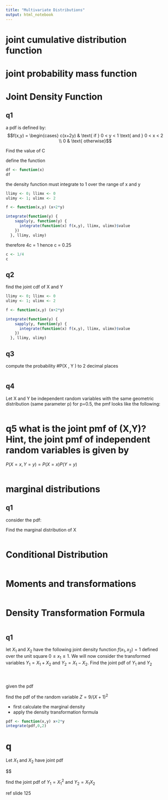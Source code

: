 ```yaml
---
title: "Multivariate Distributions"
output: html_notebook
---
```


# joint cumulative distribution function

# joint probability mass function

# Joint Density Function

## q1
a pdf is defined by:
$$f(x,y) = \begin{cases}
c(x+2y) & \text{ if } 0 < y < 1 \text{ and } 0 < x < 2 \\
0 & \text{ otherwise}$$

Find the value of C

define the function
```r
df <- function(x)
df
```

the density function must integrate to 1 over the range of x and y
```r
llimy <- 0; llimx <- 0
ulimy <- 1; ulimx <- 2

f <- function(x,y) (x+2*y)

integrate(function(y) {
    sapply(y, function(y) {
      integrate(function(x) f(x,y), llimx, ulimx)$value
    })
  }, llimy, ulimy)
```
therefore 4c = 1
hence c = 0.25


```r
c <- 1/4
c
```

## q2
find the joint cdf of X and Y
```r
llimy <- 0; llimx <- 0
ulimy <- 1; ulimx <- 2

f <- function(x,y) (x+2*y)

integrate(function(y) {
    sapply(y, function(y) {
      integrate(function(x) f(x,y), llimx, ulimx)$value
    })
  }, llimy, ulimy)
```
## q3
compute the probability #P(X \leq 1, Y \leq 0.25) to 2 decimal places

```r

```
## q4
Let X and Y be independent random variables with the same geometric distribution (same parameter p) for p=0.5, the pmf looks like the following:
```r

```
# q5 what is the joint pmf of (X,Y)? Hint, the joint pmf of independent random variables is given by
$P(X=x, Y=y) = P(X=x)P(Y=y)$


```r

```

# marginal distributions
## q1
consider the pdf:

Find the marginal distribution of X
```r

```
# Conditional Distribution


```r

```
# Moments and transformations


```r

```
# Density Transformation Formula


```r

```
## q1
let $X_1$ and $X_2$ have the following joint density function $f(x_1, x_2) = 1$ defined over the unit square $0 \leq x_1 \leq 1$. We will now consider the transformed variables $Y_1 = X_1 + X_2$ and $Y_2 = X_1 - X_2$. Find the joint pdf of $Y_1$ and $Y_2$

```r

```

#
given the pdf

find the pdf of the random variable $Z = 9/(X+1)^2$

- first calculate the marginal density
- apply the density transformation formula

```r
pdf <- function(x,y) x+2*y
integrate(pdf,0,2)
```
# q
Let $X_1$ and $X_2$ have joint pdf

$$

find the joint pdf of $Y_1 = X_1^2$ and $Y_2 = X_1X_2$

ref slide 125
```r

```

